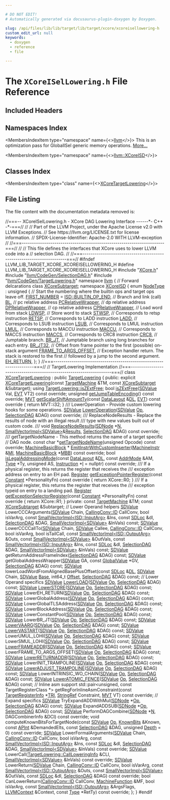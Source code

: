 ```yaml
---

# DO NOT EDIT!
# Automatically generated via docusaurus-plugin-doxygen by Doxygen.

slug: /api/files/lib/lib/target/lib/target/xcore/xcoreisellowering-h
custom_edit_url: null
keywords:
  - doxygen
  - reference
  - file

---
```





# The `XCoreISelLowering.h` File Reference

<DoxygenPage pluginConfig={pluginConfig}>



## Included Headers

<IncludesList>
<IncludesListItem
  filePath="XCore.h"
  permalink="/docs/api/files/lib/lib/target/lib/target/xcore/xcore-h"
  isLocal="true" />
<IncludesListItem
  filePath="llvm/CodeGen/SelectionDAG.h"
  permalink="/docs/api/files/include/include/llvm/include/llvm/codegen/selectiondag-h"
  isLocal="true" />
<IncludesListItem
  filePath="llvm/CodeGen/TargetLowering.h"
  permalink="/docs/api/files/include/include/llvm/include/llvm/codegen/targetlowering-h"
  isLocal="true" />
</IncludesList>

## Namespaces Index

<MembersIndex>

<MembersIndexItem
  type="namespace"
  name={<><a href="/docs/api/namespaces/llvm">llvm</a></>}>
This is an optimization pass for GlobalISel generic memory operations. <a href="/docs/api/namespaces/llvm/#details">More...</a>
</MembersIndexItem>

<MembersIndexItem
  type="namespace"
  name={<><a href="/docs/api/namespaces/llvm/xcoreisd">llvm::XCoreISD</a></>}>
</MembersIndexItem>

</MembersIndex>

## Classes Index

<MembersIndex>

<MembersIndexItem
  type="class"
  name={<><a href="/docs/api/classes/llvm/xcoretargetlowering">XCoreTargetLowering</a></>}>
</MembersIndexItem>

</MembersIndex>


## File Listing

The file content with the documentation metadata removed is:

<ProgramListing>

<Link id="l00001" /><CodeLine lineNumber="1"><Highlight kind="comment">//===-- XCoreISelLowering.h - XCore DAG Lowering Interface ------&#42;- C++ -&#42;-===//</Highlight><Highlight kind="normal"></Highlight></CodeLine>
<Link id="l00002" /><CodeLine lineNumber="2"><Highlight kind="normal"></Highlight><Highlight kind="comment">//</Highlight><Highlight kind="normal"></Highlight></CodeLine>
<Link id="l00003" /><CodeLine lineNumber="3"><Highlight kind="normal"></Highlight><Highlight kind="comment">// Part of the LLVM Project, under the Apache License v2.0 with LLVM Exceptions.</Highlight><Highlight kind="normal"></Highlight></CodeLine>
<Link id="l00004" /><CodeLine lineNumber="4"><Highlight kind="normal"></Highlight><Highlight kind="comment">// See https://llvm.org/LICENSE.txt for license information.</Highlight><Highlight kind="normal"></Highlight></CodeLine>
<Link id="l00005" /><CodeLine lineNumber="5"><Highlight kind="normal"></Highlight><Highlight kind="comment">// SPDX-License-Identifier: Apache-2.0 WITH LLVM-exception</Highlight><Highlight kind="normal"></Highlight></CodeLine>
<Link id="l00006" /><CodeLine lineNumber="6"><Highlight kind="normal"></Highlight><Highlight kind="comment">//</Highlight><Highlight kind="normal"></Highlight></CodeLine>
<Link id="l00007" /><CodeLine lineNumber="7"><Highlight kind="normal"></Highlight><Highlight kind="comment">//===----------------------------------------------------------------------===//</Highlight><Highlight kind="normal"></Highlight></CodeLine>
<Link id="l00008" /><CodeLine lineNumber="8"><Highlight kind="normal"></Highlight><Highlight kind="comment">//</Highlight><Highlight kind="normal"></Highlight></CodeLine>
<Link id="l00009" /><CodeLine lineNumber="9"><Highlight kind="normal"></Highlight><Highlight kind="comment">// This file defines the interfaces that XCore uses to lower LLVM code into a</Highlight><Highlight kind="normal"></Highlight></CodeLine>
<Link id="l00010" /><CodeLine lineNumber="10"><Highlight kind="normal"></Highlight><Highlight kind="comment">// selection DAG.</Highlight><Highlight kind="normal"></Highlight></CodeLine>
<Link id="l00011" /><CodeLine lineNumber="11"><Highlight kind="normal"></Highlight><Highlight kind="comment">//</Highlight><Highlight kind="normal"></Highlight></CodeLine>
<Link id="l00012" /><CodeLine lineNumber="12"><Highlight kind="normal"></Highlight><Highlight kind="comment">//===----------------------------------------------------------------------===//</Highlight><Highlight kind="normal"></Highlight></CodeLine>
<Link id="l00013" /><CodeLine lineNumber="13"><Highlight kind="normal"></Highlight></CodeLine>
<Link id="l00014" /><CodeLine lineNumber="14"><Highlight kind="normal"></Highlight><Highlight kind="preprocessor">#ifndef LLVM&#95;LIB&#95;TARGET&#95;XCORE&#95;XCOREISELLOWERING&#95;H</Highlight><Highlight kind="normal"></Highlight></CodeLine>
<Link id="l00015" /><CodeLine lineNumber="15"><Highlight kind="normal"></Highlight><Highlight kind="preprocessor">#define LLVM&#95;LIB&#95;TARGET&#95;XCORE&#95;XCOREISELLOWERING&#95;H</Highlight><Highlight kind="normal"></Highlight></CodeLine>
<Link id="l00016" /><CodeLine lineNumber="16"><Highlight kind="normal"></Highlight></CodeLine>
<Link id="l00017" /><CodeLine lineNumber="17"><Highlight kind="normal"></Highlight><Highlight kind="preprocessor">#include &quot;<a href="/docs/api/files/lib/lib/target/lib/target/xcore/xcore-h">XCore.h</a>&quot;</Highlight><Highlight kind="normal"></Highlight></CodeLine>
<Link id="l00018" /><CodeLine lineNumber="18"><Highlight kind="normal"></Highlight><Highlight kind="preprocessor">#include &quot;<a href="/docs/api/files/include/include/llvm/include/llvm/codegen/selectiondag-h">llvm/CodeGen/SelectionDAG.h</a>&quot;</Highlight><Highlight kind="normal"></Highlight></CodeLine>
<Link id="l00019" /><CodeLine lineNumber="19"><Highlight kind="normal"></Highlight><Highlight kind="preprocessor">#include &quot;<a href="/docs/api/files/include/include/llvm/include/llvm/codegen/targetlowering-h">llvm/CodeGen/TargetLowering.h</a>&quot;</Highlight><Highlight kind="normal"></Highlight></CodeLine>
<Link id="l00020" /><CodeLine lineNumber="20"><Highlight kind="normal"></Highlight></CodeLine>
<Link id="l00021" /><CodeLine lineNumber="21"><Highlight kind="normal"></Highlight><Highlight kind="keyword">namespace </Highlight><Highlight kind="normal"><a href="/docs/api/namespaces/llvm">llvm</a> &#123;</Highlight></CodeLine>
<Link id="l00022" /><CodeLine lineNumber="22"><Highlight kind="normal"></Highlight></CodeLine>
<Link id="l00023" /><CodeLine lineNumber="23"><Highlight kind="normal">  </Highlight><Highlight kind="comment">// Forward delcarations</Highlight><Highlight kind="normal"></Highlight></CodeLine>
<Link id="l00024" /><CodeLine lineNumber="24"><Highlight kind="normal">  </Highlight><Highlight kind="keyword">class </Highlight><Highlight kind="normal"><a href="/docs/api/classes/llvm/xcoresubtarget">XCoreSubtarget</a>;</Highlight></CodeLine>
<Link id="l00025" /><CodeLine lineNumber="25"><Highlight kind="normal"></Highlight></CodeLine>
<Link id="l00026" /><CodeLine lineNumber="26" lineLink="/docs/api/namespaces/llvm/xcoreisd"><Highlight kind="normal">  </Highlight><Highlight kind="keyword">namespace </Highlight><Highlight kind="normal"><a href="/docs/api/namespaces/llvm/xcoreisd">XCoreISD</a> &#123;</Highlight></CodeLine>
<Link id="l00027" /><CodeLine lineNumber="27" lineLink="/docs/api/namespaces/llvm/xcoreisd/#a34e7964aa899176244e03cb7b1fc5985"><Highlight kind="normal">    </Highlight><Highlight kind="keyword">enum</Highlight><Highlight kind="normal"> <a href="/docs/api/namespaces/llvm/xcoreisd/#a34e7964aa899176244e03cb7b1fc5985">NodeType</a> : </Highlight><Highlight kind="keywordtype">unsigned</Highlight><Highlight kind="normal"> &#123;</Highlight></CodeLine>
<Link id="l00028" /><CodeLine lineNumber="28"><Highlight kind="normal">      </Highlight><Highlight kind="comment">// Start the numbering where the builtin ops and target ops leave off.</Highlight><Highlight kind="normal"></Highlight></CodeLine>
<Link id="l00029" /><CodeLine lineNumber="29" lineLink="/docs/api/namespaces/llvm/xcoreisd/#a34e7964aa899176244e03cb7b1fc5985ab47b45386702914e9f362ae41e53c850"><Highlight kind="normal">      <a href="/docs/api/namespaces/llvm/xcoreisd/#a34e7964aa899176244e03cb7b1fc5985ab47b45386702914e9f362ae41e53c850">FIRST&#95;NUMBER</a> = <a href="/docs/api/namespaces/llvm/isd/#a22ea9cec080dd5f4f47ba234c2f59110a477ef80c70c7359199eace0e5d3133b1">ISD::BUILTIN&#95;OP&#95;END</a>,</Highlight></CodeLine>
<Link id="l00030" /><CodeLine lineNumber="30"><Highlight kind="normal"></Highlight></CodeLine>
<Link id="l00031" /><CodeLine lineNumber="31"><Highlight kind="normal">      </Highlight><Highlight kind="comment">// Branch and link (call)</Highlight><Highlight kind="normal"></Highlight></CodeLine>
<Link id="l00032" /><CodeLine lineNumber="32" lineLink="/docs/api/namespaces/llvm/xcoreisd/#a34e7964aa899176244e03cb7b1fc5985adba71479b3d85460f040da54d76bd319"><Highlight kind="normal">      <a href="/docs/api/namespaces/llvm/xcoreisd/#a34e7964aa899176244e03cb7b1fc5985adba71479b3d85460f040da54d76bd319">BL</a>,</Highlight></CodeLine>
<Link id="l00033" /><CodeLine lineNumber="33"><Highlight kind="normal"></Highlight></CodeLine>
<Link id="l00034" /><CodeLine lineNumber="34"><Highlight kind="normal">      </Highlight><Highlight kind="comment">// pc relative address</Highlight><Highlight kind="normal"></Highlight></CodeLine>
<Link id="l00035" /><CodeLine lineNumber="35" lineLink="/docs/api/namespaces/llvm/xcoreisd/#a34e7964aa899176244e03cb7b1fc5985a064d387ad671dc9febb3606af201b284"><Highlight kind="normal">      <a href="/docs/api/namespaces/llvm/xcoreisd/#a34e7964aa899176244e03cb7b1fc5985a064d387ad671dc9febb3606af201b284">PCRelativeWrapper</a>,</Highlight></CodeLine>
<Link id="l00036" /><CodeLine lineNumber="36"><Highlight kind="normal"></Highlight></CodeLine>
<Link id="l00037" /><CodeLine lineNumber="37"><Highlight kind="normal">      </Highlight><Highlight kind="comment">// dp relative address</Highlight><Highlight kind="normal"></Highlight></CodeLine>
<Link id="l00038" /><CodeLine lineNumber="38" lineLink="/docs/api/namespaces/llvm/xcoreisd/#a34e7964aa899176244e03cb7b1fc5985a600bb16cd5b3bce7880b112db5f2281b"><Highlight kind="normal">      <a href="/docs/api/namespaces/llvm/xcoreisd/#a34e7964aa899176244e03cb7b1fc5985a600bb16cd5b3bce7880b112db5f2281b">DPRelativeWrapper</a>,</Highlight></CodeLine>
<Link id="l00039" /><CodeLine lineNumber="39"><Highlight kind="normal"></Highlight></CodeLine>
<Link id="l00040" /><CodeLine lineNumber="40"><Highlight kind="normal">      </Highlight><Highlight kind="comment">// cp relative address</Highlight><Highlight kind="normal"></Highlight></CodeLine>
<Link id="l00041" /><CodeLine lineNumber="41" lineLink="/docs/api/namespaces/llvm/xcoreisd/#a34e7964aa899176244e03cb7b1fc5985ab652887aa45d664a05d8783b1d6a8899"><Highlight kind="normal">      <a href="/docs/api/namespaces/llvm/xcoreisd/#a34e7964aa899176244e03cb7b1fc5985ab652887aa45d664a05d8783b1d6a8899">CPRelativeWrapper</a>,</Highlight></CodeLine>
<Link id="l00042" /><CodeLine lineNumber="42"><Highlight kind="normal"></Highlight></CodeLine>
<Link id="l00043" /><CodeLine lineNumber="43"><Highlight kind="normal">      </Highlight><Highlight kind="comment">// Load word from stack</Highlight><Highlight kind="normal"></Highlight></CodeLine>
<Link id="l00044" /><CodeLine lineNumber="44" lineLink="/docs/api/namespaces/llvm/xcoreisd/#a34e7964aa899176244e03cb7b1fc5985afdbb5096b83ea5b8c045d746893e5fba"><Highlight kind="normal">      <a href="/docs/api/namespaces/llvm/xcoreisd/#a34e7964aa899176244e03cb7b1fc5985afdbb5096b83ea5b8c045d746893e5fba">LDWSP</a>,</Highlight></CodeLine>
<Link id="l00045" /><CodeLine lineNumber="45"><Highlight kind="normal"></Highlight></CodeLine>
<Link id="l00046" /><CodeLine lineNumber="46"><Highlight kind="normal">      </Highlight><Highlight kind="comment">// Store word to stack</Highlight><Highlight kind="normal"></Highlight></CodeLine>
<Link id="l00047" /><CodeLine lineNumber="47" lineLink="/docs/api/namespaces/llvm/xcoreisd/#a34e7964aa899176244e03cb7b1fc5985a5166f934fd43404e8042c1c395146e67"><Highlight kind="normal">      <a href="/docs/api/namespaces/llvm/xcoreisd/#a34e7964aa899176244e03cb7b1fc5985a5166f934fd43404e8042c1c395146e67">STWSP</a>,</Highlight></CodeLine>
<Link id="l00048" /><CodeLine lineNumber="48"><Highlight kind="normal"></Highlight></CodeLine>
<Link id="l00049" /><CodeLine lineNumber="49"><Highlight kind="normal">      </Highlight><Highlight kind="comment">// Corresponds to retsp instruction</Highlight><Highlight kind="normal"></Highlight></CodeLine>
<Link id="l00050" /><CodeLine lineNumber="50" lineLink="/docs/api/namespaces/llvm/xcoreisd/#a34e7964aa899176244e03cb7b1fc5985a14111134be2528cea05a13485b1df354"><Highlight kind="normal">      <a href="/docs/api/namespaces/llvm/xcoreisd/#a34e7964aa899176244e03cb7b1fc5985a14111134be2528cea05a13485b1df354">RETSP</a>,</Highlight></CodeLine>
<Link id="l00051" /><CodeLine lineNumber="51"><Highlight kind="normal"></Highlight></CodeLine>
<Link id="l00052" /><CodeLine lineNumber="52"><Highlight kind="normal">      </Highlight><Highlight kind="comment">// Corresponds to LADD instruction</Highlight><Highlight kind="normal"></Highlight></CodeLine>
<Link id="l00053" /><CodeLine lineNumber="53" lineLink="/docs/api/namespaces/llvm/xcoreisd/#a34e7964aa899176244e03cb7b1fc5985a648c09af7617f04ce222bc70fb7f88e3"><Highlight kind="normal">      <a href="/docs/api/namespaces/llvm/xcoreisd/#a34e7964aa899176244e03cb7b1fc5985a648c09af7617f04ce222bc70fb7f88e3">LADD</a>,</Highlight></CodeLine>
<Link id="l00054" /><CodeLine lineNumber="54"><Highlight kind="normal"></Highlight></CodeLine>
<Link id="l00055" /><CodeLine lineNumber="55"><Highlight kind="normal">      </Highlight><Highlight kind="comment">// Corresponds to LSUB instruction</Highlight><Highlight kind="normal"></Highlight></CodeLine>
<Link id="l00056" /><CodeLine lineNumber="56" lineLink="/docs/api/namespaces/llvm/xcoreisd/#a34e7964aa899176244e03cb7b1fc5985a5c8b4055734ba0678315de2f20d0c5ba"><Highlight kind="normal">      <a href="/docs/api/namespaces/llvm/xcoreisd/#a34e7964aa899176244e03cb7b1fc5985a5c8b4055734ba0678315de2f20d0c5ba">LSUB</a>,</Highlight></CodeLine>
<Link id="l00057" /><CodeLine lineNumber="57"><Highlight kind="normal"></Highlight></CodeLine>
<Link id="l00058" /><CodeLine lineNumber="58"><Highlight kind="normal">      </Highlight><Highlight kind="comment">// Corresponds to LMUL instruction</Highlight><Highlight kind="normal"></Highlight></CodeLine>
<Link id="l00059" /><CodeLine lineNumber="59" lineLink="/docs/api/namespaces/llvm/xcoreisd/#a34e7964aa899176244e03cb7b1fc5985a5f16d1c5f09829a27d169eeda4d60a5f"><Highlight kind="normal">      <a href="/docs/api/namespaces/llvm/xcoreisd/#a34e7964aa899176244e03cb7b1fc5985a5f16d1c5f09829a27d169eeda4d60a5f">LMUL</a>,</Highlight></CodeLine>
<Link id="l00060" /><CodeLine lineNumber="60"><Highlight kind="normal"></Highlight></CodeLine>
<Link id="l00061" /><CodeLine lineNumber="61"><Highlight kind="normal">      </Highlight><Highlight kind="comment">// Corresponds to MACCU instruction</Highlight><Highlight kind="normal"></Highlight></CodeLine>
<Link id="l00062" /><CodeLine lineNumber="62" lineLink="/docs/api/namespaces/llvm/xcoreisd/#a34e7964aa899176244e03cb7b1fc5985ad197e99fb70e216ac886cf13252f0359"><Highlight kind="normal">      <a href="/docs/api/namespaces/llvm/xcoreisd/#a34e7964aa899176244e03cb7b1fc5985ad197e99fb70e216ac886cf13252f0359">MACCU</a>,</Highlight></CodeLine>
<Link id="l00063" /><CodeLine lineNumber="63"><Highlight kind="normal"></Highlight></CodeLine>
<Link id="l00064" /><CodeLine lineNumber="64"><Highlight kind="normal">      </Highlight><Highlight kind="comment">// Corresponds to MACCS instruction</Highlight><Highlight kind="normal"></Highlight></CodeLine>
<Link id="l00065" /><CodeLine lineNumber="65" lineLink="/docs/api/namespaces/llvm/xcoreisd/#a34e7964aa899176244e03cb7b1fc5985a608a7298a93e2c2a30f636c1b2736800"><Highlight kind="normal">      <a href="/docs/api/namespaces/llvm/xcoreisd/#a34e7964aa899176244e03cb7b1fc5985a608a7298a93e2c2a30f636c1b2736800">MACCS</a>,</Highlight></CodeLine>
<Link id="l00066" /><CodeLine lineNumber="66"><Highlight kind="normal"></Highlight></CodeLine>
<Link id="l00067" /><CodeLine lineNumber="67"><Highlight kind="normal">      </Highlight><Highlight kind="comment">// Corresponds to CRC8 instruction</Highlight><Highlight kind="normal"></Highlight></CodeLine>
<Link id="l00068" /><CodeLine lineNumber="68" lineLink="/docs/api/namespaces/llvm/xcoreisd/#a34e7964aa899176244e03cb7b1fc5985a9ff212f229aa7157bdbdb9de3ce5f1b1"><Highlight kind="normal">      <a href="/docs/api/namespaces/llvm/xcoreisd/#a34e7964aa899176244e03cb7b1fc5985a9ff212f229aa7157bdbdb9de3ce5f1b1">CRC8</a>,</Highlight></CodeLine>
<Link id="l00069" /><CodeLine lineNumber="69"><Highlight kind="normal"></Highlight></CodeLine>
<Link id="l00070" /><CodeLine lineNumber="70"><Highlight kind="normal">      </Highlight><Highlight kind="comment">// Jumptable branch.</Highlight><Highlight kind="normal"></Highlight></CodeLine>
<Link id="l00071" /><CodeLine lineNumber="71" lineLink="/docs/api/namespaces/llvm/xcoreisd/#a34e7964aa899176244e03cb7b1fc5985a94fbede2594ef25aa1e60639e18bf630"><Highlight kind="normal">      <a href="/docs/api/namespaces/llvm/xcoreisd/#a34e7964aa899176244e03cb7b1fc5985a94fbede2594ef25aa1e60639e18bf630">BR&#95;JT</a>,</Highlight></CodeLine>
<Link id="l00072" /><CodeLine lineNumber="72"><Highlight kind="normal"></Highlight></CodeLine>
<Link id="l00073" /><CodeLine lineNumber="73"><Highlight kind="normal">      </Highlight><Highlight kind="comment">// Jumptable branch using long branches for each entry.</Highlight><Highlight kind="normal"></Highlight></CodeLine>
<Link id="l00074" /><CodeLine lineNumber="74" lineLink="/docs/api/namespaces/llvm/xcoreisd/#a34e7964aa899176244e03cb7b1fc5985a6b16706166ed5e9a0d9dff292f4c0c3a"><Highlight kind="normal">      <a href="/docs/api/namespaces/llvm/xcoreisd/#a34e7964aa899176244e03cb7b1fc5985a6b16706166ed5e9a0d9dff292f4c0c3a">BR&#95;JT32</a>,</Highlight></CodeLine>
<Link id="l00075" /><CodeLine lineNumber="75"><Highlight kind="normal"></Highlight></CodeLine>
<Link id="l00076" /><CodeLine lineNumber="76"><Highlight kind="normal">      </Highlight><Highlight kind="comment">// Offset from frame pointer to the first (possible) on-stack argument</Highlight><Highlight kind="normal"></Highlight></CodeLine>
<Link id="l00077" /><CodeLine lineNumber="77" lineLink="/docs/api/namespaces/llvm/xcoreisd/#a34e7964aa899176244e03cb7b1fc5985a28b88acb09d6fb90465c65b920418a86"><Highlight kind="normal">      <a href="/docs/api/namespaces/llvm/xcoreisd/#a34e7964aa899176244e03cb7b1fc5985a28b88acb09d6fb90465c65b920418a86">FRAME&#95;TO&#95;ARGS&#95;OFFSET</a>,</Highlight></CodeLine>
<Link id="l00078" /><CodeLine lineNumber="78"><Highlight kind="normal"></Highlight></CodeLine>
<Link id="l00079" /><CodeLine lineNumber="79"><Highlight kind="normal">      </Highlight><Highlight kind="comment">// Exception handler return. The stack is restored to the first</Highlight><Highlight kind="normal"></Highlight></CodeLine>
<Link id="l00080" /><CodeLine lineNumber="80"><Highlight kind="normal">      </Highlight><Highlight kind="comment">// followed by a jump to the second argument.</Highlight><Highlight kind="normal"></Highlight></CodeLine>
<Link id="l00081" /><CodeLine lineNumber="81" lineLink="/docs/api/namespaces/llvm/xcoreisd/#a34e7964aa899176244e03cb7b1fc5985a6bf8b999c017694fbb550294905d45a3"><Highlight kind="normal">      <a href="/docs/api/namespaces/llvm/xcoreisd/#a34e7964aa899176244e03cb7b1fc5985a6bf8b999c017694fbb550294905d45a3">EH&#95;RETURN</a>,</Highlight></CodeLine>
<Link id="l00082" /><CodeLine lineNumber="82"><Highlight kind="normal">    &#125;;</Highlight></CodeLine>
<Link id="l00083" /><CodeLine lineNumber="83"><Highlight kind="normal">  &#125;</Highlight></CodeLine>
<Link id="l00084" /><CodeLine lineNumber="84"><Highlight kind="normal"></Highlight></CodeLine>
<Link id="l00085" /><CodeLine lineNumber="85"><Highlight kind="normal">  </Highlight><Highlight kind="comment">//===--------------------------------------------------------------------===//</Highlight><Highlight kind="normal"></Highlight></CodeLine>
<Link id="l00086" /><CodeLine lineNumber="86"><Highlight kind="normal">  </Highlight><Highlight kind="comment">// TargetLowering Implementation</Highlight><Highlight kind="normal"></Highlight></CodeLine>
<Link id="l00087" /><CodeLine lineNumber="87"><Highlight kind="normal">  </Highlight><Highlight kind="comment">//===--------------------------------------------------------------------===//</Highlight><Highlight kind="normal"></Highlight></CodeLine>
<Link id="l00088" /><CodeLine lineNumber="88" lineLink="/docs/api/classes/llvm/xcoretargetlowering"><Highlight kind="normal">  </Highlight><Highlight kind="keyword">class </Highlight><Highlight kind="normal"><a href="/docs/api/classes/llvm/xcoretargetlowering/#ae577208e0dbd82f23fe240dda09a777d">XCoreTargetLowering</a> : </Highlight><Highlight kind="keyword">public</Highlight><Highlight kind="normal"> <a href="/docs/api/classes/llvm/targetlowering/#aaa96f111a59a7a2e7f9c689b344543df">TargetLowering</a></Highlight></CodeLine>
<Link id="l00089" /><CodeLine lineNumber="89"><Highlight kind="normal">  &#123;</Highlight></CodeLine>
<Link id="l00090" /><CodeLine lineNumber="90"><Highlight kind="normal">  </Highlight><Highlight kind="keyword">public</Highlight><Highlight kind="normal">:</Highlight></CodeLine>
<Link id="l00091" /><CodeLine lineNumber="91"><Highlight kind="normal">    </Highlight><Highlight kind="keyword">explicit</Highlight><Highlight kind="normal"> <a href="/docs/api/classes/llvm/xcoretargetlowering/#ae577208e0dbd82f23fe240dda09a777d">XCoreTargetLowering</a>(</Highlight><Highlight kind="keyword">const</Highlight><Highlight kind="normal"> <a href="/docs/api/classes/llvm/targetmachine">TargetMachine</a> &amp;TM,</Highlight></CodeLine>
<Link id="l00092" /><CodeLine lineNumber="92"><Highlight kind="normal">                                 </Highlight><Highlight kind="keyword">const</Highlight><Highlight kind="normal"> <a href="/docs/api/classes/llvm/xcoresubtarget">XCoreSubtarget</a> &amp;Subtarget);</Highlight></CodeLine>
<Link id="l00093" /><CodeLine lineNumber="93"><Highlight kind="normal"></Highlight></CodeLine>
<Link id="l00094" /><CodeLine lineNumber="94"><Highlight kind="normal">    </Highlight><Highlight kind="keyword">using </Highlight><Highlight kind="normal"><a href="/docs/api/classes/llvm/targetloweringbase/#a342be90695496b88a8854a775dfd030f">TargetLowering::isZExtFree</a>;</Highlight></CodeLine>
<Link id="l00095" /><CodeLine lineNumber="95"><Highlight kind="normal">    </Highlight><Highlight kind="keywordtype">bool</Highlight><Highlight kind="normal"> <a href="/docs/api/classes/llvm/xcoretargetlowering/#a0f5ccdafc0c37296755f59436f277115">isZExtFree</a>(<a href="/docs/api/classes/llvm/sdvalue">SDValue</a> Val, <a href="/docs/api/structs/llvm/evt">EVT</a> VT2) </Highlight><Highlight kind="keyword">const override</Highlight><Highlight kind="normal">;</Highlight></CodeLine>
<Link id="l00096" /><CodeLine lineNumber="96"><Highlight kind="normal"></Highlight></CodeLine>
<Link id="l00097" /><CodeLine lineNumber="97"><Highlight kind="normal"></Highlight></CodeLine>
<Link id="l00098" /><CodeLine lineNumber="98"><Highlight kind="normal">    </Highlight><Highlight kind="keywordtype">unsigned</Highlight><Highlight kind="normal"> <a href="/docs/api/classes/llvm/xcoretargetlowering/#ad7473eeebfdd0997f2e4e2fef2f00c43">getJumpTableEncoding</a>() </Highlight><Highlight kind="keyword">const override</Highlight><Highlight kind="normal">;</Highlight></CodeLine>
<Link id="l00099" /><CodeLine lineNumber="99" lineLink="/docs/api/classes/llvm/xcoretargetlowering/#a009861eb93b8897d60f5e35c79e7fc65"><Highlight kind="normal">    <a href="/docs/api/classes/llvm/mvt">MVT</a> <a href="/docs/api/classes/llvm/xcoretargetlowering/#a009861eb93b8897d60f5e35c79e7fc65">getScalarShiftAmountTy</a>(</Highlight><Highlight kind="keyword">const</Highlight><Highlight kind="normal"> <a href="/docs/api/classes/llvm/datalayout">DataLayout</a> &amp;<a href="/docs/api/files/lib/lib/target/lib/target/arm/armslshardening-cpp/#ad467c4ab9119043f9b7750ab986be61a">DL</a>, <a href="/docs/api/structs/llvm/evt">EVT</a>)</Highlight><Highlight kind="keyword"> const override </Highlight><Highlight kind="normal">&#123;</Highlight></CodeLine>
<Link id="l00100" /><CodeLine lineNumber="100"><Highlight kind="normal">      </Highlight><Highlight kind="keywordflow">return</Highlight><Highlight kind="normal"> MVT::i32;</Highlight></CodeLine>
<Link id="l00101" /><CodeLine lineNumber="101"><Highlight kind="normal">    &#125;</Highlight></CodeLine>
<Link id="l00102" /><CodeLine lineNumber="102"><Highlight kind="normal"></Highlight><Highlight kind="comment"></Highlight></CodeLine>
<Link id="l00103" /><CodeLine lineNumber="103"><Highlight kind="comment">    /// LowerOperation - Provide custom lowering hooks for some operations.</Highlight><Highlight kind="normal"></Highlight></CodeLine>
<Link id="l00104" /><CodeLine lineNumber="104"><Highlight kind="normal">    <a href="/docs/api/classes/llvm/sdvalue">SDValue</a> <a href="/docs/api/classes/llvm/xcoretargetlowering/#a786298687f70d795cf03c9cbf478a41c">LowerOperation</a>(<a href="/docs/api/classes/llvm/sdvalue">SDValue</a> <a href="/docs/api/namespaces/llvm/#ab471937b9a227e70c7fe8bd9604014d6">Op</a>, <a href="/docs/api/classes/llvm/selectiondag">SelectionDAG</a> &amp;DAG) </Highlight><Highlight kind="keyword">const override</Highlight><Highlight kind="normal">;</Highlight></CodeLine>
<Link id="l00105" /><CodeLine lineNumber="105"><Highlight kind="normal"></Highlight><Highlight kind="comment"></Highlight></CodeLine>
<Link id="l00106" /><CodeLine lineNumber="106"><Highlight kind="comment">    /// ReplaceNodeResults - Replace the results of node with an illegal result</Highlight></CodeLine>
<Link id="l00107" /><CodeLine lineNumber="107"><Highlight kind="comment">    /// type with new values built out of custom code.</Highlight></CodeLine>
<Link id="l00108" /><CodeLine lineNumber="108"><Highlight kind="comment">    ///</Highlight><Highlight kind="normal"></Highlight></CodeLine>
<Link id="l00109" /><CodeLine lineNumber="109"><Highlight kind="normal">    </Highlight><Highlight kind="keywordtype">void</Highlight><Highlight kind="normal"> <a href="/docs/api/classes/llvm/xcoretargetlowering/#a89e28b97fe160f32871560a32a350499">ReplaceNodeResults</a>(<a href="/docs/api/classes/llvm/sdnode">SDNode</a> &#42;<a href="/docs/api/files/lib/lib/support/regcomp-c/#a0240ac851181b84ac374872dc5434ee4">N</a>, <a href="/docs/api/classes/llvm/smallvectorimpl">SmallVectorImpl&lt;SDValue&gt;</a>&amp;<a href="/docs/api/files/lib/lib/analysis/aliasanalysis-cpp/#a7e344cff0feadf0b02223fee63cc7475">Results</a>,</Highlight></CodeLine>
<Link id="l00110" /><CodeLine lineNumber="110"><Highlight kind="normal">                            <a href="/docs/api/classes/llvm/selectiondag">SelectionDAG</a> &amp;DAG) </Highlight><Highlight kind="keyword">const override</Highlight><Highlight kind="normal">;</Highlight></CodeLine>
<Link id="l00111" /><CodeLine lineNumber="111"><Highlight kind="normal"></Highlight><Highlight kind="comment"></Highlight></CodeLine>
<Link id="l00112" /><CodeLine lineNumber="112"><Highlight kind="comment">    /// getTargetNodeName - This method returns the name of a target specific</Highlight><Highlight kind="normal"></Highlight></CodeLine>
<Link id="l00113" /><CodeLine lineNumber="113"><Highlight kind="normal">    </Highlight><Highlight kind="comment">//  DAG node.</Highlight><Highlight kind="normal"></Highlight></CodeLine>
<Link id="l00114" /><CodeLine lineNumber="114"><Highlight kind="normal">    </Highlight><Highlight kind="keyword">const</Highlight><Highlight kind="normal"> </Highlight><Highlight kind="keywordtype">char</Highlight><Highlight kind="normal"> &#42;<a href="/docs/api/classes/llvm/xcoretargetlowering/#ae7adedec218aef8d5bc19fb17377a513">getTargetNodeName</a>(</Highlight><Highlight kind="keywordtype">unsigned</Highlight><Highlight kind="normal"> Opcode) </Highlight><Highlight kind="keyword">const override</Highlight><Highlight kind="normal">;</Highlight></CodeLine>
<Link id="l00115" /><CodeLine lineNumber="115"><Highlight kind="normal"></Highlight></CodeLine>
<Link id="l00116" /><CodeLine lineNumber="116"><Highlight kind="normal">    <a href="/docs/api/classes/llvm/machinebasicblock">MachineBasicBlock</a> &#42;</Highlight></CodeLine>
<Link id="l00117" /><CodeLine lineNumber="117"><Highlight kind="normal">    <a href="/docs/api/classes/llvm/xcoretargetlowering/#a13afdeda523046ab7176bead48d1c46f">EmitInstrWithCustomInserter</a>(<a href="/docs/api/classes/llvm/machineinstr">MachineInstr</a> &amp;<a href="/docs/api/files/lib/lib/codegen/lib/codegen/globalisel/irtranslator-cpp/#abe44dfdea65b4f7e11e0a608ab708b76">MI</a>,</Highlight></CodeLine>
<Link id="l00118" /><CodeLine lineNumber="118"><Highlight kind="normal">                                <a href="/docs/api/classes/llvm/machinebasicblock">MachineBasicBlock</a> &#42;<a href="/docs/api/files/lib/lib/target/lib/target/arm/armslshardening-cpp/#a5958512eae2979bd2eb383977996a600">MBB</a>) </Highlight><Highlight kind="keyword">const override</Highlight><Highlight kind="normal">;</Highlight></CodeLine>
<Link id="l00119" /><CodeLine lineNumber="119"><Highlight kind="normal"></Highlight></CodeLine>
<Link id="l00120" /><CodeLine lineNumber="120"><Highlight kind="normal">    </Highlight><Highlight kind="keywordtype">bool</Highlight><Highlight kind="normal"> <a href="/docs/api/classes/llvm/xcoretargetlowering/#a46c27b50bb571224cf575e6334ca9cf1">isLegalAddressingMode</a>(</Highlight><Highlight kind="keyword">const</Highlight><Highlight kind="normal"> <a href="/docs/api/classes/llvm/datalayout">DataLayout</a> &amp;<a href="/docs/api/files/lib/lib/target/lib/target/arm/armslshardening-cpp/#ad467c4ab9119043f9b7750ab986be61a">DL</a>, </Highlight><Highlight kind="keyword">const</Highlight><Highlight kind="normal"> <a href="/docs/api/files/lib/lib/target/lib/target/msp430/lib/target/msp430/disassembler/msp430disassembler-cpp/#abf132b4ad93f3557cd3956577592ba68">AddrMode</a> &amp;AM,</Highlight></CodeLine>
<Link id="l00121" /><CodeLine lineNumber="121"><Highlight kind="normal">                               <a href="/docs/api/classes/llvm/type">Type</a> &#42;Ty, </Highlight><Highlight kind="keywordtype">unsigned</Highlight><Highlight kind="normal"> AS,</Highlight></CodeLine>
<Link id="l00122" /><CodeLine lineNumber="122"><Highlight kind="normal">                               <a href="/docs/api/classes/llvm/instruction">Instruction</a> &#42;<a href="/docs/api/files/lib/lib/support/md5-cpp/#ac0eafdc9ee161b71e7af98af736952fd">I</a> = </Highlight><Highlight kind="keyword">nullptr</Highlight><Highlight kind="normal">) </Highlight><Highlight kind="keyword">const override</Highlight><Highlight kind="normal">;</Highlight></CodeLine>
<Link id="l00123" /><CodeLine lineNumber="123"><Highlight kind="normal"></Highlight><Highlight kind="comment"></Highlight></CodeLine>
<Link id="l00124" /><CodeLine lineNumber="124"><Highlight kind="comment">    /// If a physical register, this returns the register that receives the</Highlight></CodeLine>
<Link id="l00125" /><CodeLine lineNumber="125"><Highlight kind="comment">    /// exception address on entry to an EH pad.</Highlight><Highlight kind="normal"></Highlight></CodeLine>
<Link id="l00126" /><CodeLine lineNumber="126"><Highlight kind="normal">    <a href="/docs/api/classes/llvm/register">Register</a></Highlight></CodeLine>
<Link id="l00127" /><CodeLine lineNumber="127" lineLink="/docs/api/classes/llvm/xcoretargetlowering/#a40f7ebd8c9f1137aed9770f66c89800f"><Highlight kind="normal">    <a href="/docs/api/classes/llvm/xcoretargetlowering/#a40f7ebd8c9f1137aed9770f66c89800f">getExceptionPointerRegister</a>(</Highlight><Highlight kind="keyword">const</Highlight><Highlight kind="normal"> <a href="/docs/api/classes/llvm/constant">Constant</a> &#42;PersonalityFn)</Highlight><Highlight kind="keyword"> const override </Highlight><Highlight kind="normal">&#123;</Highlight></CodeLine>
<Link id="l00128" /><CodeLine lineNumber="128"><Highlight kind="normal">      </Highlight><Highlight kind="keywordflow">return</Highlight><Highlight kind="normal"> XCore::R0;</Highlight></CodeLine>
<Link id="l00129" /><CodeLine lineNumber="129"><Highlight kind="normal">    &#125;</Highlight></CodeLine>
<Link id="l00130" /><CodeLine lineNumber="130"><Highlight kind="normal"></Highlight><Highlight kind="comment"></Highlight></CodeLine>
<Link id="l00131" /><CodeLine lineNumber="131"><Highlight kind="comment">    /// If a physical register, this returns the register that receives the</Highlight></CodeLine>
<Link id="l00132" /><CodeLine lineNumber="132"><Highlight kind="comment">    /// exception typeid on entry to a landing pad.</Highlight><Highlight kind="normal"></Highlight></CodeLine>
<Link id="l00133" /><CodeLine lineNumber="133"><Highlight kind="normal">    <a href="/docs/api/classes/llvm/register">Register</a></Highlight></CodeLine>
<Link id="l00134" /><CodeLine lineNumber="134" lineLink="/docs/api/classes/llvm/xcoretargetlowering/#a25061a0dffa49a88c44445041b16ec73"><Highlight kind="normal">    <a href="/docs/api/classes/llvm/xcoretargetlowering/#a25061a0dffa49a88c44445041b16ec73">getExceptionSelectorRegister</a>(</Highlight><Highlight kind="keyword">const</Highlight><Highlight kind="normal"> <a href="/docs/api/classes/llvm/constant">Constant</a> &#42;PersonalityFn)</Highlight><Highlight kind="keyword"> const override </Highlight><Highlight kind="normal">&#123;</Highlight></CodeLine>
<Link id="l00135" /><CodeLine lineNumber="135"><Highlight kind="normal">      </Highlight><Highlight kind="keywordflow">return</Highlight><Highlight kind="normal"> XCore::R1;</Highlight></CodeLine>
<Link id="l00136" /><CodeLine lineNumber="136"><Highlight kind="normal">    &#125;</Highlight></CodeLine>
<Link id="l00137" /><CodeLine lineNumber="137"><Highlight kind="normal"></Highlight></CodeLine>
<Link id="l00138" /><CodeLine lineNumber="138"><Highlight kind="normal">  </Highlight><Highlight kind="keyword">private</Highlight><Highlight kind="normal">:</Highlight></CodeLine>
<Link id="l00139" /><CodeLine lineNumber="139"><Highlight kind="normal">    </Highlight><Highlight kind="keyword">const</Highlight><Highlight kind="normal"> <a href="/docs/api/classes/llvm/targetmachine">TargetMachine</a> &amp;TM;</Highlight></CodeLine>
<Link id="l00140" /><CodeLine lineNumber="140"><Highlight kind="normal">    </Highlight><Highlight kind="keyword">const</Highlight><Highlight kind="normal"> <a href="/docs/api/classes/llvm/xcoresubtarget">XCoreSubtarget</a> &amp;Subtarget;</Highlight></CodeLine>
<Link id="l00141" /><CodeLine lineNumber="141"><Highlight kind="normal"></Highlight></CodeLine>
<Link id="l00142" /><CodeLine lineNumber="142"><Highlight kind="normal">    </Highlight><Highlight kind="comment">// Lower Operand helpers</Highlight><Highlight kind="normal"></Highlight></CodeLine>
<Link id="l00143" /><CodeLine lineNumber="143"><Highlight kind="normal">    <a href="/docs/api/classes/llvm/sdvalue">SDValue</a> LowerCCCArguments(<a href="/docs/api/classes/llvm/sdvalue">SDValue</a> Chain, <a href="/docs/api/namespaces/llvm/callingconv/#abdf8cf606905c10634e831390981b0ed">CallingConv::ID</a> CallConv,</Highlight></CodeLine>
<Link id="l00144" /><CodeLine lineNumber="144"><Highlight kind="normal">                              </Highlight><Highlight kind="keywordtype">bool</Highlight><Highlight kind="normal"> isVarArg,</Highlight></CodeLine>
<Link id="l00145" /><CodeLine lineNumber="145"><Highlight kind="normal">                              </Highlight><Highlight kind="keyword">const</Highlight><Highlight kind="normal"> <a href="/docs/api/classes/llvm/smallvectorimpl">SmallVectorImpl&lt;ISD::InputArg&gt;</a> &amp;Ins,</Highlight></CodeLine>
<Link id="l00146" /><CodeLine lineNumber="146"><Highlight kind="normal">                              </Highlight><Highlight kind="keyword">const</Highlight><Highlight kind="normal"> <a href="/docs/api/classes/llvm/sdloc">SDLoc</a> &amp;dl, <a href="/docs/api/classes/llvm/selectiondag">SelectionDAG</a> &amp;DAG,</Highlight></CodeLine>
<Link id="l00147" /><CodeLine lineNumber="147"><Highlight kind="normal">                              <a href="/docs/api/classes/llvm/smallvectorimpl">SmallVectorImpl&lt;SDValue&gt;</a> &amp;InVals) </Highlight><Highlight kind="keyword">const</Highlight><Highlight kind="normal">;</Highlight></CodeLine>
<Link id="l00148" /><CodeLine lineNumber="148"><Highlight kind="normal">    <a href="/docs/api/classes/llvm/sdvalue">SDValue</a> LowerCCCCallTo(<a href="/docs/api/classes/llvm/sdvalue">SDValue</a> Chain, <a href="/docs/api/classes/llvm/sdvalue">SDValue</a> Callee,</Highlight></CodeLine>
<Link id="l00149" /><CodeLine lineNumber="149"><Highlight kind="normal">                           <a href="/docs/api/namespaces/llvm/callingconv/#abdf8cf606905c10634e831390981b0ed">CallingConv::ID</a> CallConv, </Highlight><Highlight kind="keywordtype">bool</Highlight><Highlight kind="normal"> isVarArg,</Highlight></CodeLine>
<Link id="l00150" /><CodeLine lineNumber="150"><Highlight kind="normal">                           </Highlight><Highlight kind="keywordtype">bool</Highlight><Highlight kind="normal"> isTailCall,</Highlight></CodeLine>
<Link id="l00151" /><CodeLine lineNumber="151"><Highlight kind="normal">                           </Highlight><Highlight kind="keyword">const</Highlight><Highlight kind="normal"> <a href="/docs/api/classes/llvm/smallvectorimpl">SmallVectorImpl&lt;ISD::OutputArg&gt;</a> &amp;Outs,</Highlight></CodeLine>
<Link id="l00152" /><CodeLine lineNumber="152"><Highlight kind="normal">                           </Highlight><Highlight kind="keyword">const</Highlight><Highlight kind="normal"> <a href="/docs/api/classes/llvm/smallvectorimpl">SmallVectorImpl&lt;SDValue&gt;</a> &amp;OutVals,</Highlight></CodeLine>
<Link id="l00153" /><CodeLine lineNumber="153"><Highlight kind="normal">                           </Highlight><Highlight kind="keyword">const</Highlight><Highlight kind="normal"> <a href="/docs/api/classes/llvm/smallvectorimpl">SmallVectorImpl&lt;ISD::InputArg&gt;</a> &amp;Ins,</Highlight></CodeLine>
<Link id="l00154" /><CodeLine lineNumber="154"><Highlight kind="normal">                           </Highlight><Highlight kind="keyword">const</Highlight><Highlight kind="normal"> <a href="/docs/api/classes/llvm/sdloc">SDLoc</a> &amp;dl, <a href="/docs/api/classes/llvm/selectiondag">SelectionDAG</a> &amp;DAG,</Highlight></CodeLine>
<Link id="l00155" /><CodeLine lineNumber="155"><Highlight kind="normal">                           <a href="/docs/api/classes/llvm/smallvectorimpl">SmallVectorImpl&lt;SDValue&gt;</a> &amp;InVals) </Highlight><Highlight kind="keyword">const</Highlight><Highlight kind="normal">;</Highlight></CodeLine>
<Link id="l00156" /><CodeLine lineNumber="156"><Highlight kind="normal">    <a href="/docs/api/classes/llvm/sdvalue">SDValue</a> getReturnAddressFrameIndex(<a href="/docs/api/classes/llvm/selectiondag">SelectionDAG</a> &amp;DAG) </Highlight><Highlight kind="keyword">const</Highlight><Highlight kind="normal">;</Highlight></CodeLine>
<Link id="l00157" /><CodeLine lineNumber="157"><Highlight kind="normal">    <a href="/docs/api/classes/llvm/sdvalue">SDValue</a> getGlobalAddressWrapper(<a href="/docs/api/classes/llvm/sdvalue">SDValue</a> GA, </Highlight><Highlight kind="keyword">const</Highlight><Highlight kind="normal"> <a href="/docs/api/classes/llvm/globalvalue">GlobalValue</a> &#42;GV,</Highlight></CodeLine>
<Link id="l00158" /><CodeLine lineNumber="158"><Highlight kind="normal">                                    <a href="/docs/api/classes/llvm/selectiondag">SelectionDAG</a> &amp;DAG) </Highlight><Highlight kind="keyword">const</Highlight><Highlight kind="normal">;</Highlight></CodeLine>
<Link id="l00159" /><CodeLine lineNumber="159"><Highlight kind="normal">    <a href="/docs/api/classes/llvm/sdvalue">SDValue</a> lowerLoadWordFromAlignedBasePlusOffset(</Highlight><Highlight kind="keyword">const</Highlight><Highlight kind="normal"> <a href="/docs/api/classes/llvm/sdloc">SDLoc</a> &amp;<a href="/docs/api/files/lib/lib/target/lib/target/arm/armslshardening-cpp/#ad467c4ab9119043f9b7750ab986be61a">DL</a>,</Highlight></CodeLine>
<Link id="l00160" /><CodeLine lineNumber="160"><Highlight kind="normal">                                                   <a href="/docs/api/classes/llvm/sdvalue">SDValue</a> Chain, <a href="/docs/api/classes/llvm/sdvalue">SDValue</a> <a href="/docs/api/namespaces/llvm/sampleprof/#a702f69807459cc25db5754a5f179d3fcaf6fbeb8fa9f451468611536b00878d41">Base</a>,</Highlight></CodeLine>
<Link id="l00161" /><CodeLine lineNumber="161"><Highlight kind="normal">                                                   int64&#95;t <a href="/docs/api/namespaces/llvm/#a05f5b9a11bdcc5feba62899f95dcf878a3134224cba2545bc57954d3b072aebb4">Offset</a>,</Highlight></CodeLine>
<Link id="l00162" /><CodeLine lineNumber="162"><Highlight kind="normal">                                                   <a href="/docs/api/classes/llvm/selectiondag">SelectionDAG</a> &amp;DAG) </Highlight><Highlight kind="keyword">const</Highlight><Highlight kind="normal">;</Highlight></CodeLine>
<Link id="l00163" /><CodeLine lineNumber="163"><Highlight kind="normal"></Highlight></CodeLine>
<Link id="l00164" /><CodeLine lineNumber="164"><Highlight kind="normal">    </Highlight><Highlight kind="comment">// Lower Operand specifics</Highlight><Highlight kind="normal"></Highlight></CodeLine>
<Link id="l00165" /><CodeLine lineNumber="165"><Highlight kind="normal">    <a href="/docs/api/classes/llvm/sdvalue">SDValue</a> <a href="/docs/api/files/lib/lib/target/lib/target/sparc/sparcisellowering-cpp/#a3fedecc58b422c10a3527f8f5db694bf">LowerLOAD</a>(<a href="/docs/api/classes/llvm/sdvalue">SDValue</a> <a href="/docs/api/namespaces/llvm/#ab471937b9a227e70c7fe8bd9604014d6">Op</a>, <a href="/docs/api/classes/llvm/selectiondag">SelectionDAG</a> &amp;DAG) </Highlight><Highlight kind="keyword">const</Highlight><Highlight kind="normal">;</Highlight></CodeLine>
<Link id="l00166" /><CodeLine lineNumber="166"><Highlight kind="normal">    <a href="/docs/api/classes/llvm/sdvalue">SDValue</a> <a href="/docs/api/files/lib/lib/target/lib/target/arm/armisellowering-cpp/#adb9776e3c9f8cf35e243fe5585cdafd3">LowerSTORE</a>(<a href="/docs/api/classes/llvm/sdvalue">SDValue</a> <a href="/docs/api/namespaces/llvm/#ab471937b9a227e70c7fe8bd9604014d6">Op</a>, <a href="/docs/api/classes/llvm/selectiondag">SelectionDAG</a> &amp;DAG) </Highlight><Highlight kind="keyword">const</Highlight><Highlight kind="normal">;</Highlight></CodeLine>
<Link id="l00167" /><CodeLine lineNumber="167"><Highlight kind="normal">    <a href="/docs/api/classes/llvm/sdvalue">SDValue</a> LowerEH&#95;RETURN(<a href="/docs/api/classes/llvm/sdvalue">SDValue</a> <a href="/docs/api/namespaces/llvm/#ab471937b9a227e70c7fe8bd9604014d6">Op</a>, <a href="/docs/api/classes/llvm/selectiondag">SelectionDAG</a> &amp;DAG) </Highlight><Highlight kind="keyword">const</Highlight><Highlight kind="normal">;</Highlight></CodeLine>
<Link id="l00168" /><CodeLine lineNumber="168"><Highlight kind="normal">    <a href="/docs/api/classes/llvm/sdvalue">SDValue</a> LowerGlobalAddress(<a href="/docs/api/classes/llvm/sdvalue">SDValue</a> <a href="/docs/api/namespaces/llvm/#ab471937b9a227e70c7fe8bd9604014d6">Op</a>, <a href="/docs/api/classes/llvm/selectiondag">SelectionDAG</a> &amp;DAG) </Highlight><Highlight kind="keyword">const</Highlight><Highlight kind="normal">;</Highlight></CodeLine>
<Link id="l00169" /><CodeLine lineNumber="169"><Highlight kind="normal">    <a href="/docs/api/classes/llvm/sdvalue">SDValue</a> LowerGlobalTLSAddress(<a href="/docs/api/classes/llvm/sdvalue">SDValue</a> <a href="/docs/api/namespaces/llvm/#ab471937b9a227e70c7fe8bd9604014d6">Op</a>, <a href="/docs/api/classes/llvm/selectiondag">SelectionDAG</a> &amp;DAG) </Highlight><Highlight kind="keyword">const</Highlight><Highlight kind="normal">;</Highlight></CodeLine>
<Link id="l00170" /><CodeLine lineNumber="170"><Highlight kind="normal">    <a href="/docs/api/classes/llvm/sdvalue">SDValue</a> LowerBlockAddress(<a href="/docs/api/classes/llvm/sdvalue">SDValue</a> <a href="/docs/api/namespaces/llvm/#ab471937b9a227e70c7fe8bd9604014d6">Op</a>, <a href="/docs/api/classes/llvm/selectiondag">SelectionDAG</a> &amp;DAG) </Highlight><Highlight kind="keyword">const</Highlight><Highlight kind="normal">;</Highlight></CodeLine>
<Link id="l00171" /><CodeLine lineNumber="171"><Highlight kind="normal">    <a href="/docs/api/classes/llvm/sdvalue">SDValue</a> LowerConstantPool(<a href="/docs/api/classes/llvm/sdvalue">SDValue</a> <a href="/docs/api/namespaces/llvm/#ab471937b9a227e70c7fe8bd9604014d6">Op</a>, <a href="/docs/api/classes/llvm/selectiondag">SelectionDAG</a> &amp;DAG) </Highlight><Highlight kind="keyword">const</Highlight><Highlight kind="normal">;</Highlight></CodeLine>
<Link id="l00172" /><CodeLine lineNumber="172"><Highlight kind="normal">    <a href="/docs/api/classes/llvm/sdvalue">SDValue</a> LowerBR&#95;JT(<a href="/docs/api/classes/llvm/sdvalue">SDValue</a> <a href="/docs/api/namespaces/llvm/#ab471937b9a227e70c7fe8bd9604014d6">Op</a>, <a href="/docs/api/classes/llvm/selectiondag">SelectionDAG</a> &amp;DAG) </Highlight><Highlight kind="keyword">const</Highlight><Highlight kind="normal">;</Highlight></CodeLine>
<Link id="l00173" /><CodeLine lineNumber="173"><Highlight kind="normal">    <a href="/docs/api/classes/llvm/sdvalue">SDValue</a> <a href="/docs/api/files/lib/lib/target/lib/target/sparc/sparcisellowering-cpp/#ae1416413e8b25024ca51882c2e1cd4db">LowerVAARG</a>(<a href="/docs/api/classes/llvm/sdvalue">SDValue</a> <a href="/docs/api/namespaces/llvm/#ab471937b9a227e70c7fe8bd9604014d6">Op</a>, <a href="/docs/api/classes/llvm/selectiondag">SelectionDAG</a> &amp;DAG) </Highlight><Highlight kind="keyword">const</Highlight><Highlight kind="normal">;</Highlight></CodeLine>
<Link id="l00174" /><CodeLine lineNumber="174"><Highlight kind="normal">    <a href="/docs/api/classes/llvm/sdvalue">SDValue</a> <a href="/docs/api/files/lib/lib/target/lib/target/arc/arcisellowering-cpp/#a9ca04dd1028e57cb539334540a46beea">LowerVASTART</a>(<a href="/docs/api/classes/llvm/sdvalue">SDValue</a> <a href="/docs/api/namespaces/llvm/#ab471937b9a227e70c7fe8bd9604014d6">Op</a>, <a href="/docs/api/classes/llvm/selectiondag">SelectionDAG</a> &amp;DAG) </Highlight><Highlight kind="keyword">const</Highlight><Highlight kind="normal">;</Highlight></CodeLine>
<Link id="l00175" /><CodeLine lineNumber="175"><Highlight kind="normal">    <a href="/docs/api/classes/llvm/sdvalue">SDValue</a> LowerUMUL&#95;LOHI(<a href="/docs/api/classes/llvm/sdvalue">SDValue</a> <a href="/docs/api/namespaces/llvm/#ab471937b9a227e70c7fe8bd9604014d6">Op</a>, <a href="/docs/api/classes/llvm/selectiondag">SelectionDAG</a> &amp;DAG) </Highlight><Highlight kind="keyword">const</Highlight><Highlight kind="normal">;</Highlight></CodeLine>
<Link id="l00176" /><CodeLine lineNumber="176"><Highlight kind="normal">    <a href="/docs/api/classes/llvm/sdvalue">SDValue</a> LowerSMUL&#95;LOHI(<a href="/docs/api/classes/llvm/sdvalue">SDValue</a> <a href="/docs/api/namespaces/llvm/#ab471937b9a227e70c7fe8bd9604014d6">Op</a>, <a href="/docs/api/classes/llvm/selectiondag">SelectionDAG</a> &amp;DAG) </Highlight><Highlight kind="keyword">const</Highlight><Highlight kind="normal">;</Highlight></CodeLine>
<Link id="l00177" /><CodeLine lineNumber="177"><Highlight kind="normal">    <a href="/docs/api/classes/llvm/sdvalue">SDValue</a> <a href="/docs/api/files/lib/lib/target/lib/target/sparc/sparcisellowering-cpp/#a6db5b08ff3c4b9eb3b6892f59612f526">LowerFRAMEADDR</a>(<a href="/docs/api/classes/llvm/sdvalue">SDValue</a> <a href="/docs/api/namespaces/llvm/#ab471937b9a227e70c7fe8bd9604014d6">Op</a>, <a href="/docs/api/classes/llvm/selectiondag">SelectionDAG</a> &amp;DAG) </Highlight><Highlight kind="keyword">const</Highlight><Highlight kind="normal">;</Highlight></CodeLine>
<Link id="l00178" /><CodeLine lineNumber="178"><Highlight kind="normal">    <a href="/docs/api/classes/llvm/sdvalue">SDValue</a> LowerFRAME&#95;TO&#95;ARGS&#95;OFFSET(<a href="/docs/api/classes/llvm/sdvalue">SDValue</a> <a href="/docs/api/namespaces/llvm/#ab471937b9a227e70c7fe8bd9604014d6">Op</a>, <a href="/docs/api/classes/llvm/selectiondag">SelectionDAG</a> &amp;DAG) </Highlight><Highlight kind="keyword">const</Highlight><Highlight kind="normal">;</Highlight></CodeLine>
<Link id="l00179" /><CodeLine lineNumber="179"><Highlight kind="normal">    <a href="/docs/api/classes/llvm/sdvalue">SDValue</a> <a href="/docs/api/files/lib/lib/target/lib/target/sparc/sparcisellowering-cpp/#afa7dd71b99cc3f038bc3f91104cf66ee">LowerRETURNADDR</a>(<a href="/docs/api/classes/llvm/sdvalue">SDValue</a> <a href="/docs/api/namespaces/llvm/#ab471937b9a227e70c7fe8bd9604014d6">Op</a>, <a href="/docs/api/classes/llvm/selectiondag">SelectionDAG</a> &amp;DAG) </Highlight><Highlight kind="keyword">const</Highlight><Highlight kind="normal">;</Highlight></CodeLine>
<Link id="l00180" /><CodeLine lineNumber="180"><Highlight kind="normal">    <a href="/docs/api/classes/llvm/sdvalue">SDValue</a> LowerINIT&#95;TRAMPOLINE(<a href="/docs/api/classes/llvm/sdvalue">SDValue</a> <a href="/docs/api/namespaces/llvm/#ab471937b9a227e70c7fe8bd9604014d6">Op</a>, <a href="/docs/api/classes/llvm/selectiondag">SelectionDAG</a> &amp;DAG) </Highlight><Highlight kind="keyword">const</Highlight><Highlight kind="normal">;</Highlight></CodeLine>
<Link id="l00181" /><CodeLine lineNumber="181"><Highlight kind="normal">    <a href="/docs/api/classes/llvm/sdvalue">SDValue</a> <a href="/docs/api/files/lib/lib/target/lib/target/x86/x86isellowering-cpp/#a187168567f5f0395fd0a59b85c35342b">LowerADJUST&#95;TRAMPOLINE</a>(<a href="/docs/api/classes/llvm/sdvalue">SDValue</a> <a href="/docs/api/namespaces/llvm/#ab471937b9a227e70c7fe8bd9604014d6">Op</a>, <a href="/docs/api/classes/llvm/selectiondag">SelectionDAG</a> &amp;DAG) </Highlight><Highlight kind="keyword">const</Highlight><Highlight kind="normal">;</Highlight></CodeLine>
<Link id="l00182" /><CodeLine lineNumber="182"><Highlight kind="normal">    <a href="/docs/api/classes/llvm/sdvalue">SDValue</a> LowerINTRINSIC&#95;WO&#95;CHAIN(<a href="/docs/api/classes/llvm/sdvalue">SDValue</a> <a href="/docs/api/namespaces/llvm/#ab471937b9a227e70c7fe8bd9604014d6">Op</a>, <a href="/docs/api/classes/llvm/selectiondag">SelectionDAG</a> &amp;DAG) </Highlight><Highlight kind="keyword">const</Highlight><Highlight kind="normal">;</Highlight></CodeLine>
<Link id="l00183" /><CodeLine lineNumber="183"><Highlight kind="normal">    <a href="/docs/api/classes/llvm/sdvalue">SDValue</a> <a href="/docs/api/files/lib/lib/target/lib/target/arm/armisellowering-cpp/#a44afdb77dfc5779686a8da6ffda6abab">LowerATOMIC&#95;FENCE</a>(<a href="/docs/api/classes/llvm/sdvalue">SDValue</a> <a href="/docs/api/namespaces/llvm/#ab471937b9a227e70c7fe8bd9604014d6">Op</a>, <a href="/docs/api/classes/llvm/selectiondag">SelectionDAG</a> &amp;DAG) </Highlight><Highlight kind="keyword">const</Highlight><Highlight kind="normal">;</Highlight></CodeLine>
<Link id="l00184" /><CodeLine lineNumber="184"><Highlight kind="normal"></Highlight></CodeLine>
<Link id="l00185" /><CodeLine lineNumber="185"><Highlight kind="normal">    </Highlight><Highlight kind="comment">// Inline asm support</Highlight><Highlight kind="normal"></Highlight></CodeLine>
<Link id="l00186" /><CodeLine lineNumber="186"><Highlight kind="normal">    std::pair&lt;unsigned, const TargetRegisterClass &#42;&gt;</Highlight></CodeLine>
<Link id="l00187" /><CodeLine lineNumber="187"><Highlight kind="normal">    getRegForInlineAsmConstraint(</Highlight><Highlight kind="keyword">const</Highlight><Highlight kind="normal"> <a href="/docs/api/classes/llvm/targetregisterinfo">TargetRegisterInfo</a> &#42;<a href="/docs/api/files/lib/lib/codegen/machinesink-cpp/#a0f36ed1bc17fc1aa97fe291c439a0698">TRI</a>,</Highlight></CodeLine>
<Link id="l00188" /><CodeLine lineNumber="188"><Highlight kind="normal">                                 <a href="/docs/api/classes/llvm/stringref">StringRef</a> Constraint, <a href="/docs/api/classes/llvm/mvt">MVT</a> VT) </Highlight><Highlight kind="keyword">const override</Highlight><Highlight kind="normal">;</Highlight></CodeLine>
<Link id="l00189" /><CodeLine lineNumber="189"><Highlight kind="normal"></Highlight></CodeLine>
<Link id="l00190" /><CodeLine lineNumber="190"><Highlight kind="normal">    </Highlight><Highlight kind="comment">// Expand specifics</Highlight><Highlight kind="normal"></Highlight></CodeLine>
<Link id="l00191" /><CodeLine lineNumber="191"><Highlight kind="normal">    <a href="/docs/api/classes/llvm/sdvalue">SDValue</a> TryExpandADDWithMul(<a href="/docs/api/classes/llvm/sdnode">SDNode</a> &#42;<a href="/docs/api/namespaces/llvm/#ab471937b9a227e70c7fe8bd9604014d6">Op</a>, <a href="/docs/api/classes/llvm/selectiondag">SelectionDAG</a> &amp;DAG) </Highlight><Highlight kind="keyword">const</Highlight><Highlight kind="normal">;</Highlight></CodeLine>
<Link id="l00192" /><CodeLine lineNumber="192"><Highlight kind="normal">    <a href="/docs/api/classes/llvm/sdvalue">SDValue</a> ExpandADDSUB(<a href="/docs/api/classes/llvm/sdnode">SDNode</a> &#42;<a href="/docs/api/namespaces/llvm/#ab471937b9a227e70c7fe8bd9604014d6">Op</a>, <a href="/docs/api/classes/llvm/selectiondag">SelectionDAG</a> &amp;DAG) </Highlight><Highlight kind="keyword">const</Highlight><Highlight kind="normal">;</Highlight></CodeLine>
<Link id="l00193" /><CodeLine lineNumber="193"><Highlight kind="normal"></Highlight></CodeLine>
<Link id="l00194" /><CodeLine lineNumber="194"><Highlight kind="normal">    <a href="/docs/api/classes/llvm/sdvalue">SDValue</a> PerformDAGCombine(<a href="/docs/api/classes/llvm/sdnode">SDNode</a> &#42;<a href="/docs/api/files/lib/lib/support/regcomp-c/#a0240ac851181b84ac374872dc5434ee4">N</a>, DAGCombinerInfo &amp;DCI) </Highlight><Highlight kind="keyword">const override</Highlight><Highlight kind="normal">;</Highlight></CodeLine>
<Link id="l00195" /><CodeLine lineNumber="195"><Highlight kind="normal"></Highlight></CodeLine>
<Link id="l00196" /><CodeLine lineNumber="196"><Highlight kind="normal">    </Highlight><Highlight kind="keywordtype">void</Highlight><Highlight kind="normal"> computeKnownBitsForTargetNode(</Highlight><Highlight kind="keyword">const</Highlight><Highlight kind="normal"> <a href="/docs/api/classes/llvm/sdvalue">SDValue</a> <a href="/docs/api/namespaces/llvm/#ab471937b9a227e70c7fe8bd9604014d6">Op</a>,</Highlight></CodeLine>
<Link id="l00197" /><CodeLine lineNumber="197"><Highlight kind="normal">                                       <a href="/docs/api/structs/llvm/knownbits">KnownBits</a> &amp;Known,</Highlight></CodeLine>
<Link id="l00198" /><CodeLine lineNumber="198"><Highlight kind="normal">                                       </Highlight><Highlight kind="keyword">const</Highlight><Highlight kind="normal"> <a href="/docs/api/classes/llvm/apint">APInt</a> &amp;DemandedElts,</Highlight></CodeLine>
<Link id="l00199" /><CodeLine lineNumber="199"><Highlight kind="normal">                                       </Highlight><Highlight kind="keyword">const</Highlight><Highlight kind="normal"> <a href="/docs/api/classes/llvm/selectiondag">SelectionDAG</a> &amp;DAG,</Highlight></CodeLine>
<Link id="l00200" /><CodeLine lineNumber="200"><Highlight kind="normal">                                       </Highlight><Highlight kind="keywordtype">unsigned</Highlight><Highlight kind="normal"> <a href="/docs/api/namespaces/llvm/#a1eb5609345b906d024fbf9e4bc1adc06afe578efb7ca235af77fb0eef7edcf639">Depth</a> = 0) </Highlight><Highlight kind="keyword">const override</Highlight><Highlight kind="normal">;</Highlight></CodeLine>
<Link id="l00201" /><CodeLine lineNumber="201"><Highlight kind="normal"></Highlight></CodeLine>
<Link id="l00202" /><CodeLine lineNumber="202"><Highlight kind="normal">    <a href="/docs/api/classes/llvm/sdvalue">SDValue</a></Highlight></CodeLine>
<Link id="l00203" /><CodeLine lineNumber="203"><Highlight kind="normal">    LowerFormalArguments(<a href="/docs/api/classes/llvm/sdvalue">SDValue</a> Chain, <a href="/docs/api/namespaces/llvm/callingconv/#abdf8cf606905c10634e831390981b0ed">CallingConv::ID</a> CallConv, </Highlight><Highlight kind="keywordtype">bool</Highlight><Highlight kind="normal"> isVarArg,</Highlight></CodeLine>
<Link id="l00204" /><CodeLine lineNumber="204"><Highlight kind="normal">                         </Highlight><Highlight kind="keyword">const</Highlight><Highlight kind="normal"> <a href="/docs/api/classes/llvm/smallvectorimpl">SmallVectorImpl&lt;ISD::InputArg&gt;</a> &amp;Ins,</Highlight></CodeLine>
<Link id="l00205" /><CodeLine lineNumber="205"><Highlight kind="normal">                         </Highlight><Highlight kind="keyword">const</Highlight><Highlight kind="normal"> <a href="/docs/api/classes/llvm/sdloc">SDLoc</a> &amp;dl, <a href="/docs/api/classes/llvm/selectiondag">SelectionDAG</a> &amp;DAG,</Highlight></CodeLine>
<Link id="l00206" /><CodeLine lineNumber="206"><Highlight kind="normal">                         <a href="/docs/api/classes/llvm/smallvectorimpl">SmallVectorImpl&lt;SDValue&gt;</a> &amp;InVals) </Highlight><Highlight kind="keyword">const override</Highlight><Highlight kind="normal">;</Highlight></CodeLine>
<Link id="l00207" /><CodeLine lineNumber="207"><Highlight kind="normal"></Highlight></CodeLine>
<Link id="l00208" /><CodeLine lineNumber="208"><Highlight kind="normal">    <a href="/docs/api/classes/llvm/sdvalue">SDValue</a></Highlight></CodeLine>
<Link id="l00209" /><CodeLine lineNumber="209"><Highlight kind="normal">      LowerCall(<a href="/docs/api/structs/llvm/targetlowering/callloweringinfo">TargetLowering::CallLoweringInfo</a> &amp;CLI,</Highlight></CodeLine>
<Link id="l00210" /><CodeLine lineNumber="210"><Highlight kind="normal">                <a href="/docs/api/classes/llvm/smallvectorimpl">SmallVectorImpl&lt;SDValue&gt;</a> &amp;InVals) </Highlight><Highlight kind="keyword">const override</Highlight><Highlight kind="normal">;</Highlight></CodeLine>
<Link id="l00211" /><CodeLine lineNumber="211"><Highlight kind="normal"></Highlight></CodeLine>
<Link id="l00212" /><CodeLine lineNumber="212"><Highlight kind="normal">    <a href="/docs/api/classes/llvm/sdvalue">SDValue</a> LowerReturn(<a href="/docs/api/classes/llvm/sdvalue">SDValue</a> Chain, <a href="/docs/api/namespaces/llvm/callingconv/#abdf8cf606905c10634e831390981b0ed">CallingConv::ID</a> CallConv, </Highlight><Highlight kind="keywordtype">bool</Highlight><Highlight kind="normal"> isVarArg,</Highlight></CodeLine>
<Link id="l00213" /><CodeLine lineNumber="213"><Highlight kind="normal">                        </Highlight><Highlight kind="keyword">const</Highlight><Highlight kind="normal"> <a href="/docs/api/classes/llvm/smallvectorimpl">SmallVectorImpl&lt;ISD::OutputArg&gt;</a> &amp;Outs,</Highlight></CodeLine>
<Link id="l00214" /><CodeLine lineNumber="214"><Highlight kind="normal">                        </Highlight><Highlight kind="keyword">const</Highlight><Highlight kind="normal"> <a href="/docs/api/classes/llvm/smallvectorimpl">SmallVectorImpl&lt;SDValue&gt;</a> &amp;OutVals,</Highlight></CodeLine>
<Link id="l00215" /><CodeLine lineNumber="215"><Highlight kind="normal">                        </Highlight><Highlight kind="keyword">const</Highlight><Highlight kind="normal"> <a href="/docs/api/classes/llvm/sdloc">SDLoc</a> &amp;dl, <a href="/docs/api/classes/llvm/selectiondag">SelectionDAG</a> &amp;DAG) </Highlight><Highlight kind="keyword">const override</Highlight><Highlight kind="normal">;</Highlight></CodeLine>
<Link id="l00216" /><CodeLine lineNumber="216"><Highlight kind="normal"></Highlight></CodeLine>
<Link id="l00217" /><CodeLine lineNumber="217"><Highlight kind="normal">    </Highlight><Highlight kind="keywordtype">bool</Highlight><Highlight kind="normal"> CanLowerReturn(<a href="/docs/api/namespaces/llvm/callingconv/#abdf8cf606905c10634e831390981b0ed">CallingConv::ID</a> CallConv, <a href="/docs/api/classes/llvm/machinefunction">MachineFunction</a> &amp;MF,</Highlight></CodeLine>
<Link id="l00218" /><CodeLine lineNumber="218"><Highlight kind="normal">                        </Highlight><Highlight kind="keywordtype">bool</Highlight><Highlight kind="normal"> isVarArg,</Highlight></CodeLine>
<Link id="l00219" /><CodeLine lineNumber="219"><Highlight kind="normal">                        </Highlight><Highlight kind="keyword">const</Highlight><Highlight kind="normal"> <a href="/docs/api/classes/llvm/smallvectorimpl">SmallVectorImpl&lt;ISD::OutputArg&gt;</a> &amp;ArgsFlags,</Highlight></CodeLine>
<Link id="l00220" /><CodeLine lineNumber="220"><Highlight kind="normal">                        <a href="/docs/api/classes/llvm/llvmcontext">LLVMContext</a> &amp;Context, </Highlight><Highlight kind="keyword">const</Highlight><Highlight kind="normal"> <a href="/docs/api/classes/llvm/type">Type</a> &#42;RetTy) </Highlight><Highlight kind="keyword">const override</Highlight><Highlight kind="normal">;</Highlight></CodeLine>
<Link id="l00221" /><CodeLine lineNumber="221"><Highlight kind="normal">  &#125;;</Highlight></CodeLine>
<Link id="l00222" /><CodeLine lineNumber="222"><Highlight kind="normal">&#125;</Highlight></CodeLine>
<Link id="l00223" /><CodeLine lineNumber="223"><Highlight kind="normal"></Highlight></CodeLine>
<Link id="l00224" /><CodeLine lineNumber="224"><Highlight kind="normal"></Highlight><Highlight kind="preprocessor">#endif</Highlight></CodeLine>

</ProgramListing>

</DoxygenPage>
